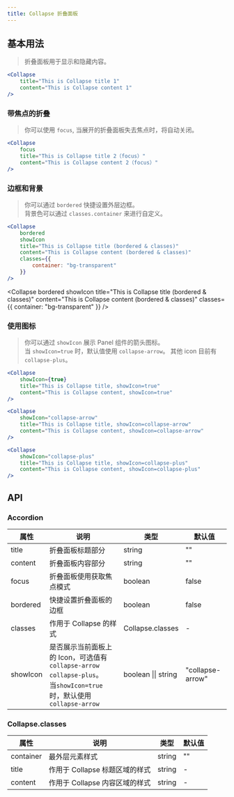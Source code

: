```yaml
---
title: Collapse 折叠面板
---
```



## 基本用法
> 折叠面板用于显示和隐藏内容。

```jsx
<Collapse 
    title="This is Collapse title 1"
    content="This is Collapse content 1"
/>
```

<Collapse 
    title="This is Collapse title 1"
    content="This is Collapse content 1"
/>



### 带焦点的折叠

> 你可以使用 `focus`, 当展开的折叠面板失去焦点时，将自动关闭。

```jsx
<Collapse  
    focus
    title="This is Collapse title 2（focus）"
    content="This is Collapse content 2（focus）"
/>
```

<Collapse 
    focus
    title="This is Collapse title 2（focus）"
    content="This is Collapse content 2（focus）"
/>


### 边框和背景

> 你可以通过 `bordered` 快捷设置外层边框。<br />
> 背景色可以通过 `classes.container` 来进行自定义。

```jsx
<Collapse  
    bordered
    showIcon
    title="This is Collapse title (bordered & classes)"
    content="This is Collapse content (bordered & classes)"
    classes={{
        container: "bg-transparent"
    }}
/>
```
<Collapse 
    bordered
    showIcon
    title="This is Collapse title (bordered & classes)"
    content="This is Collapse content (bordered & classes)"
    classes={{
        container: "bg-transparent"
    }}
/>



### 使用图标
> 你可以通过 `showIcon` 展示 Panel 组件的箭头图标。<br />
> 当 `showIcon=true` 时，默认值使用 `collapse-arrow`。 其他 icon 目前有 `collapse-plus`。

```jsx
<Collapse  
    showIcon={true}
    title="This is Collapse title, showIcon=true"
    content="This is Collapse content, showIcon=true"
/>

<Collapse  
    showIcon="collapse-arrow"
    title="This is Collapse title, showIcon=collapse-arrow"
    content="This is Collapse content, showIcon=collapse-arrow"
/>

<Collapse  
    showIcon="collapse-plus"
    title="This is Collapse title, showIcon=collapse-plus"
    content="This is Collapse content, showIcon=collapse-plus"
/>
```

<Collapse  
    showIcon={true}
    title="This is Collapse title, showIcon=true"
    content="This is Collapse content, showIcon=true"
/>

<Collapse  
    showIcon="collapse-arrow"
    title="This is Collapse title, showIcon=collapse-arrow"
    content="This is Collapse content, showIcon=collapse-arrow"
/>

<Collapse  
    showIcon="collapse-plus"
    title="This is Collapse title, showIcon=collapse-plus"
    content="This is Collapse content, showIcon=collapse-plus"
/>


## API

### Accordion

| 属性       | 说明                  | 类型    | 默认值 |
| --------  | --------------------  | ------- | ----- |
| title     | 折叠面板标题部分         | string  |  ""   |    
| content   | 折叠面板内容部分         |  string  |  ""   |    
| focus     | 折叠面板使用获取焦点模式   |  boolean  |  false   |    
| bordered  | 快捷设置折叠面板的边框     |  boolean  |  false   |    
| classes  | 作用于 Collapse 的样式 | Collapse.classes    |  -   |
| showIcon  | 是否展示当前面板上的 Icon，可选值有 `collapse-arrow` `collapse-plus`。 <br />当`showIcon=true`时，默认使用 `collapse-arrow` | boolean &#124;&#124; string    |  "collapse-arrow"   |


### Collapse.classes
| 属性       | 说明                  | 类型    | 默认值 |
| --------   | -------------------- | ------- | ----------- |
| container  | 最外层元素样式           | string     |  ""   |    
| title      |  作用于 Collapse 标题区域的样式 | string  | -    |
| content    | 作用于 Collapse 内容区域的样式 | string  | -    |